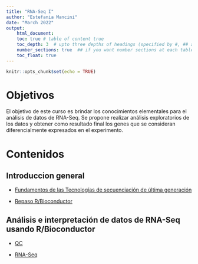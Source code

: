 ```yaml
---
title: "RNA-Seq I"
author: "Estefania Mancini"
date: "March 2022"
output:
    html_document:
    toc: true # table of content true
    toc_depth: 3  # upto three depths of headings (specified by #, ## and ###)
    number_sections: true  ## if you want number sections at each table header
    toc_float: true
---
```


```r
knitr::opts_chunk$set(echo = TRUE)
```

# Objetivos
El objetivo de este curso es brindar los conocimientos elementales para el análisis de datos de RNA-Seq.  Se propone realizar análisis exploratorios de los datos y obtener como resultado final los genes que se consideran diferencialmente expresados en el experimento. 

# Contenidos

## Introduccion general

*  [Fundamentos de las Tecnologías de secuenciación de última generación](dia1.html)

* [Repaso R/Bioconductor](dia2.html) 

## Análisis e interpretación de datos de RNA-Seq usando R/Bioconductor 

* [QC](dia3.html)

* [RNA-Seq](dia4.html)
